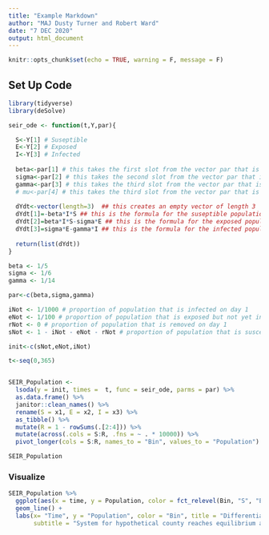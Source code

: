 ```yaml
---
title: "Example Markdown"
author: "MAJ Dusty Turner and Robert Ward"
date: "7 DEC 2020"
output: html_document
---
```


```r
knitr::opts_chunk$set(echo = TRUE, warning = F, message = F)
```

## Set Up Code

```r
library(tidyverse)
library(deSolve)

seir_ode <- function(t,Y,par){

  S<-Y[1] # Suseptible
  E<-Y[2] # Exposed 
  I<-Y[3] # Infected
  
  beta<-par[1] # this takes the first slot from the vector par that is passed in - it changes every time
  sigma<-par[2] # this takes the second slot from the vector par that is passed in - it remains constant
  gamma<-par[3] # this takes the third slot from the vector par that is passed in - it remains constant
  # mu<-par[4] # this takes the third slot from the vector par that is passed in - it remains constant
  
  dYdt<-vector(length=3)  ## this creates an empty vector of length 3
  dYdt[1]=-beta*I*S ## this is the formula for the suseptible population after the first step of the SEIR
  dYdt[2]=beta*I*S-sigma*E ## this is the formula for the exposed population after the first step of the SEIR
  dYdt[3]=sigma*E-gamma*I ## this is the formula for the infected population after the first step of the SEIR
  
  return(list(dYdt))
}

beta <- 1/5
sigma <- 1/6
gamma <- 1/14

par<-c(beta,sigma,gamma)

iNot <- 1/1000 # proportion of population that is infected on day 1
eNot <- 1/100 # proportion of population that is exposed but not yet infected on day 1
rNot <- 0 # proportion of population that is removed on day 1
sNot <- 1 - iNot - eNot - rNot # proportion of population that is susceptible on day 1

init<-c(sNot,eNot,iNot)

t<-seq(0,365)


SEIR_Population <- 
  lsoda(y = init, times =  t, func = seir_ode, parms = par) %>% 
  as.data.frame() %>%
  janitor::clean_names() %>%
  rename(S = x1, E = x2, I = x3) %>%
  as_tibble() %>%
  mutate(R = 1 - rowSums(.[2:4])) %>%
  mutate(across(.cols = S:R, .fns = ~ . * 10000)) %>% 
  pivot_longer(cols = S:R, names_to = "Bin", values_to = "Population") 

SEIR_Population
```

### Visualize

```r
SEIR_Population %>%
  ggplot(aes(x = time, y = Population, color = fct_relevel(Bin, "S", "E", "I", "R"))) +
  geom_line() +
  labs(x= "Time", y = "Population", color = "Bin", title = "Differential Equations with SEIR",
       subtitle = "System for hypothetical county reaches equilibrium around day 200")
```

